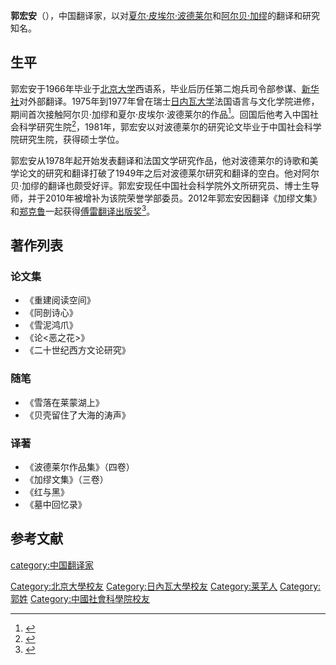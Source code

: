 '''郭宏安'''（{{bd|1943年|||}}），中国翻译家，以对[[夏尔·皮埃尔·波德莱尔|夏尔·皮埃尔·波德莱尔]]和[[阿尔贝·加缪|阿尔贝·加缪]]的翻译和研究知名。
==生平==
郭宏安于1966年毕业于[[北京大学|北京大学]]西语系，毕业后历任第二炮兵司令部参谋、[[新华社|新华社]]对外部翻译。1975年到1977年曾在瑞士[[日内瓦大学|日内瓦大学]]法国语言与文化学院进修，期间首次接触阿尔贝·加缪和夏尔·皮埃尔·波德莱尔的作品<ref>{{cite web|title=郭宏安安|url=http://lit.eastday.com/renda/node5661/node5663/node15864/userobject1ai1807559.html|accessdate=2014-09-26}}{{dead link|date=2018年4月 |bot=InternetArchiveBot |fix-attempted=yes }}</ref>。回国后他考入中国社会科学研究生院<ref>{{cite web|title=郭宏安：传达原作风格|url=http://roll.sohu.com/20120112/n332004429.shtml|accessdate=2014-09-26|archive-date=2016-03-04|archive-url=https://web.archive.org/web/20160304215932/http://roll.sohu.com/20120112/n332004429.shtml|dead-url=no}}</ref>，1981年，郭宏安以对波德莱尔的研究论文毕业于中国社会科学院研究生院，获得硕士学位。

郭宏安从1978年起开始发表翻译和法国文学研究作品，他对波德莱尔的诗歌和美学论文的研究和翻译打破了1949年之后对波德莱尔研究和翻译的空白。他对阿尔贝·加缪的翻译也颇受好评。郭宏安现任中国社会科学院外文所研究员、博士生导师，并于2010年被增补为该院荣誉学部委员。2012年郭宏安因翻译《加缪文集》和[[郑克鲁|郑克鲁]]一起获得[[傅雷翻译出版奖|傅雷翻译出版奖]]<ref>{{cite web|title=郭宏安、郑克鲁共获傅雷翻译出版奖|url=http://news.163.com/12/1116/00/8GD2MEQR00014AED.html|access-date=2014-09-25|archive-url=https://web.archive.org/web/20131104164818/http://news.163.com/12/1116/00/8GD2MEQR00014AED.html|archive-date=2013-11-04|dead-url=yes}}</ref>。

==著作列表==
===论文集===
*《重建阅读空间》
*《同剖诗心》
*《雪泥鸿爪》
*《论<恶之花>》
*《二十世纪西方文论研究》
===随笔===
*《雪落在莱蒙湖上》
*《贝壳留住了大海的涛声》
===译著===
*《波德莱尔作品集》（四卷）
*《加缪文集》（三卷）
*《红与黑》
*《墓中回忆录》

==参考文献==
<references/>

{{中国社会科学院荣誉学部委员}}
{{DEFAULTSORT:G}}
[[category:中国翻译家|category:中国翻译家]]
[[Category:北京大學校友|Category:北京大學校友]]
[[Category:日內瓦大學校友|Category:日內瓦大學校友]]
[[Category:莱芜人|Category:莱芜人]]
[[Category:郭姓|Category:郭姓]]
[[Category:中國社會科學院校友|Category:中國社會科學院校友]]